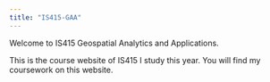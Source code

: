 ```yaml
---
title: "IS415-GAA"
---
```


Welcome to IS415 Geospatial Analytics and Applications.

This is the course website of IS415 I study this year. You will find my coursework on this website.
